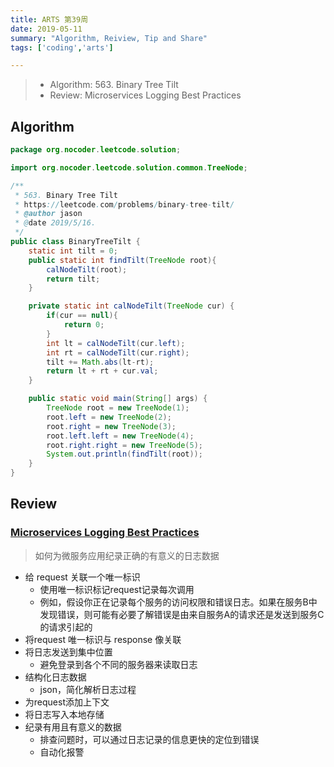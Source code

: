 ```yaml
---
title: ARTS 第39周
date: 2019-05-11
summary: "Algorithm, Reiview, Tip and Share"
tags: ['coding','arts']

---
```


> - Algorithm: 563. Binary Tree Tilt
> - Review: Microservices Logging Best Practices

## Algorithm

```java
package org.nocoder.leetcode.solution;

import org.nocoder.leetcode.solution.common.TreeNode;

/**
 * 563. Binary Tree Tilt
 * https://leetcode.com/problems/binary-tree-tilt/
 * @author jason
 * @date 2019/5/16.
 */
public class BinaryTreeTilt {
    static int tilt = 0;
    public static int findTilt(TreeNode root){
        calNodeTilt(root);
        return tilt;
    }

    private static int calNodeTilt(TreeNode cur) {
        if(cur == null){
            return 0;
        }
        int lt = calNodeTilt(cur.left);
        int rt = calNodeTilt(cur.right);
        tilt += Math.abs(lt-rt);
        return lt + rt + cur.val;
    }

    public static void main(String[] args) {
        TreeNode root = new TreeNode(1);
        root.left = new TreeNode(2);
        root.right = new TreeNode(3);
        root.left.left = new TreeNode(4);
        root.right.right = new TreeNode(5);
        System.out.println(findTilt(root));
    }
}
```


## Review

### [Microservices Logging Best Practices](https://dzone.com/articles/microservices-logging-best-practices)

>  如何为微服务应用纪录正确的有意义的日志数据

- 给 request 关联一个唯一标识
  - 使用唯一标识标记request记录每次调用
  - 例如，假设你正在记录每个服务的访问权限和错误日志。如果在服务B中发现错误，则可能有必要了解错误是由来自服务A的请求还是发送到服务C的请求引起的
- 将request 唯一标识与 response 像关联
- 将日志发送到集中位置
  - 避免登录到各个不同的服务器来读取日志
- 结构化日志数据
  - json，简化解析日志过程
- 为request添加上下文
- 将日志写入本地存储
- 纪录有用且有意义的数据
  - 排查问题时，可以通过日志记录的信息更快的定位到错误
  - 自动化报警

